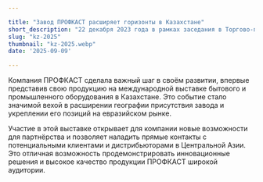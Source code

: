 ```yaml
---

title: "Завод ПРОФКАСТ расширяет горизонты в Казахстане"
short_description: "22 декабря 2023 года в рамках заседания в Торгово-промышленной палате России, завод ПРОФКАСТ был официально принят в члены Евразийской Ассоциации Рынка Отопительных Систем (ЕВРАРОС). "
slug: "kz-2025"
thumbnail: "kz-2025.webp"
date: '2025-09-09'

---
```


Компания ПРОФКАСТ сделала важный шаг в своём развитии, впервые представив свою продукцию на международной выставке бытового и промышленного оборудования в Казахстане. Это событие стало значимой вехой в расширении географии присутствия завода и укреплении его позиций на евразийском рынке.

Участие в этой выставке открывает для компании новые возможности для партнёрства и позволяет наладить прямые контакты с потенциальными клиентами и дистрибьюторами в Центральной Азии. Это отличная возможность продемонстрировать инновационные решения и высокое качество продукции ПРОФКАСТ широкой аудитории.
